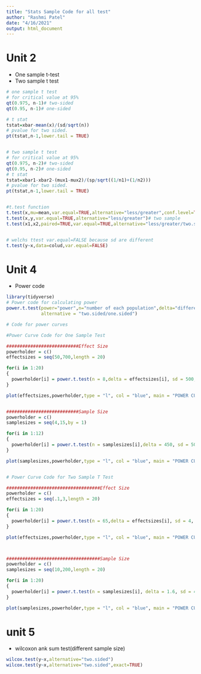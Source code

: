 ```yaml
---
title: "Stats Sample Code for all test"
author: "Rashmi Patel"
date: "4/16/2021"
output: html_document
---
```




# Unit 2

* One sample t-test
* Two sample t test

```r
# one sample t test
# for critical value at 95% 
qt(0.975, n-1)# two-sided
qt(0.95, n-1)# one-sided

# t stat
tstat=xbar-mean(x)/(sd/sqrt(n))
# pvalue for two sided.
pt(tstat,n-1,lower.tail = TRUE)


# two sample t test
# for critical value at 95% 
qt(0.975, n-2)# two-sided
qt(0.95, n-2)# one-sided
# t stat
tstat=xbar1-xbar2-(mux1-mux2)/(sp/sqrt((1/n1)+(1/n2)))
# pvalue for two sided.
pt(tstat,n-1,lower.tail = TRUE)


#t.test function
t.test(x,mu=mean,var.equal=TRUE,alternative="less/greater",conf.level=TRUE)# one sample
t.test(x,y,var.equal=TRUE,alternative="less/greater")# two sample
t.test(x1,x2,paired=TRUE,var.equal=TRUE,alternative="less/greater/two.sided(default)")# one sample


# welchs ttest var.equal=FALSE because sd are different
t.test(y~x,data=colud,var.equal=FALSE)

```

# Unit 4

* Power code
```r

library(tidyverse)
# Power code for calculating power
power.t.test(power="power",n="number of each population",delta="difference in mean",sd="standard deviation",type="two.sample/one.sample",
             alternative = "two.sided/one.sided")

# Code for power curves

#Power Curve Code for One Sample Test

###########################Effect Size
powerholder = c()
effectsizes = seq(50,700,length = 20)

for(i in 1:20)
{
  powerholder[i] = power.t.test(n = 8,delta = effectsizes[i], sd = 500, sig.level = .1, type = "one.sample",alternative = "one.sided")$power
}

plot(effectsizes,powerholder,type = "l", col = "blue", main = "POWER CURVE", ylab = "POWER", lwd = 3)


###########################Sample Size
powerholder = c()
samplesizes = seq(4,15,by = 1)

for(i in 1:12)
{
  powerholder[i] = power.t.test(n = samplesizes[i],delta = 450, sd = 500, sig.level = .1, type = "one.sample",alternative = "one.sided")$power
}

plot(samplesizes,powerholder,type = "l", col = "blue", main = "POWER CURVE", ylab = "POWER", lwd = 3)


# Power Curve Code for Two Sample T Test

###################################Effect Size
powerholder = c()
effectsizes = seq(.1,3,length = 20)

for(i in 1:20)
{
  powerholder[i] = power.t.test(n = 65,delta = effectsizes[i], sd = 4, sig.level = .01, type = "two.sample",alternative = "one.sided")$power
}

plot(effectsizes,powerholder,type = "l", col = "blue", main = "POWER CURVE", ylab = "POWER", lwd = 3)



###################################Sample Size
powerholder = c()
samplesizes = seq(10,200,length = 20)

for(i in 1:20)
{
  powerholder[i] = power.t.test(n = samplesizes[i], delta = 1.6, sd = 4, sig.level = .01, type = "two.sample",alternative = "one.sided")$power
}

plot(samplesizes,powerholder,type = "l", col = "blue", main = "POWER CURVE", ylab = "POWER", lwd = 3)

```

# unit 5

* wilcoxon ank sum test(different sample size)

```r
wilcox.test(y~x,alternative="two.sided")
wilcox.test(y~x,alternative="two.sided",exact=TRUE)

```